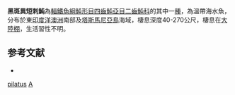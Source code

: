 {{Speciesbox
| taxon = Allomycterus pilatus
| binomial_authority = [[Whitley|Whitley]], 1931
| image = Allomycterus pilatus Whitley, 1931 (AM MA118944).jpg
| image_width = 250px
| status = DD
| status_system = IUCN3.1
| synonyms = *''Allomycterus whitleyi'', <small>Phillipps, 1932</small>
*''Allomycterus whiteleyi'', <small>Phillipps, 1932</small>
}}
'''黑斑異短刺魨'''為[[輻鰭魚綱|輻鰭魚綱]][[魨形目|魨形目]][[四齒魨亞目|四齒魨亞目]][[二齒魨科|二齒魨科]]的其中一[[種|種]]，為溫帶海水魚，分布於東[[印度洋|印度洋]][[澳洲|澳洲]]南部及[[塔斯馬尼亞島|塔斯馬尼亞島]]海域，棲息深度40-270公尺，棲息在[[大陸棚|大陸棚]]，生活習性不明。

==参考文献==
*{{FishBase_species|genus=Allomycterus|species=pilatus |year=2014|month=3}}

{{魨形目小作品}}
{{Taxonbar}}
[[Category:異短刺魨屬|pilatus]]
[[Category:1931年描述的魚類|A]]